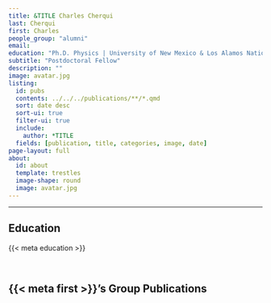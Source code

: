 ```yaml
---
title: &TITLE Charles Cherqui
last: Cherqui
first: Charles
people_group: "alumni"
email: 
education: "Ph.D. Physics | University of New Mexico & Los Alamos National Laboratory <br>B.S. Physics | Loyola University Chicago <br> B.S. Mathematics | Loyola University Chicago"
subtitle: "Postdoctoral Fellow"
description: ""
image: avatar.jpg
listing:
  id: pubs
  contents: ../../../publications/**/*.qmd
  sort: date desc
  sort-ui: true
  filter-ui: true
  include:
    author: *TITLE
  fields: [publication, title, categories, image, date]
page-layout: full
about: 
  id: about
  template: trestles
  image-shape: round
  image: avatar.jpg
---
```


<hr>


:::{#about}



## Education
{{< meta education >}}

<br>

:::

## {{< meta first >}}'s Group Publications

:::{#pubs}
:::



